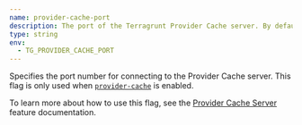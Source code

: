 ```yaml
---
name: provider-cache-port
description: The port of the Terragrunt Provider Cache server. By default, assigned automatically.
type: string
env:
  - TG_PROVIDER_CACHE_PORT
---
```


Specifies the port number for connecting to the Provider Cache server. This flag is only used when [`provider-cache`](#provider-cache) is enabled.

To learn more about how to use this flag, see the [Provider Cache Server](/docs/features/provider-cache-server) feature documentation.
